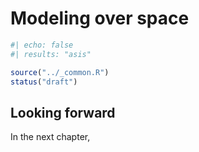 # Modeling over space {#sec-model-space}

```r
#| echo: false
#| results: "asis"

source("../_common.R")
status("draft")
```



::: {.callout-note}
# Looking forward

In the next chapter, 
:::

